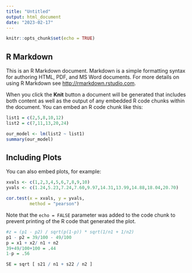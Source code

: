 ```yaml
---
title: "Untitled"
output: html_document
date: "2023-02-17"
---
```


```r
knitr::opts_chunk$set(echo = TRUE)
```

## R Markdown

This is an R Markdown document. Markdown is a simple formatting syntax for authoring HTML, PDF, and MS Word documents. For more details on using R Markdown see <http://rmarkdown.rstudio.com>.

When you click the **Knit** button a document will be generated that includes both content as well as the output of any embedded R code chunks within the document. You can embed an R code chunk like this:

```r

list1 = c(2,5,8,10,12)
list2 = c(7,11,13,20,24)

our_model <- lm(list2 ~ list1)
summary(our_model)
```

## Including Plots

You can also embed plots, for example:

```r

xvals <- c(1,2,3,4,5,6,7,8,9,10)
yvals <- c(1.24,5.23,7.24,7.60,9.97,14.31,13.99,14.88,18.04,20.70)

cor.test(x = xvals, y = yvals,
         method = "pearson")

```

Note that the `echo = FALSE` parameter was added to the code chunk to prevent printing of the R code that generated the plot.



```r

#z = (p1 - p2) / sqrt(p(1-p)) * sqrt(1/n1 + 1/n2)
p1 - p2 = 39/100 - 49/100
p = x1 + x2/ n1 + n2
39+49/100+100 = .44
1-p = .56

SE = sqrt [ s21 / n1 + s22 / n2 ]

```